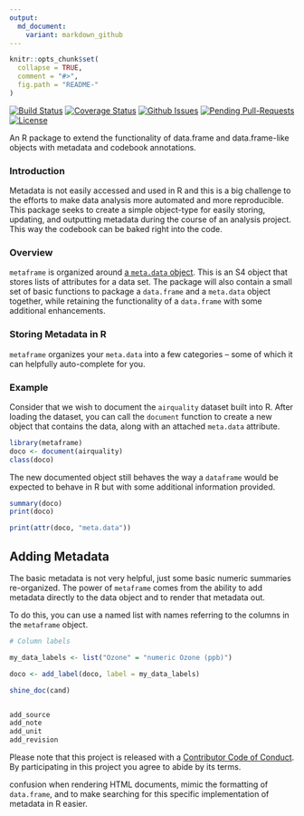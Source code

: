 ```yaml
---
output:
  md_document:
    variant: markdown_github
---
```


<!-- README.md is generated from README.Rmd. Please edit that file -->

```r
knitr::opts_chunk$set(
  collapse = TRUE,
  comment = "#>",
  fig.path = "README-"
)
```


[![Build Status](https://travis-ci.org/jknowles/metaframe.png?branch=master)](https://travis-ci.org/jknowles/metaframe)
[![Coverage Status](http://img.shields.io/coveralls/jknowles/metaframe.svg?style=flat)](https://coveralls.io/r/jknowles/metaframe)
[![Github Issues](http://githubbadges.herokuapp.com/jknowles/metaframe/issues.svg)](https://github.com/jknowles/metaframe/issues)
[![Pending Pull-Requests](http://githubbadges.herokuapp.com/jknowles/metaframe/pulls.svg?style=flat)](https://github.com/jknowles/metaframe/pulls)
[![License](https://img.shields.io/github/license/jknowles/metaframes.svg)](http://www.gnu.org/licenses/gpl.html)


An R package to extend the functionality of data.frame and data.frame-like 
objects with metadata and codebook annotations.

### Introduction

Metadata is not easily accessed and used in R and this is a big challenge to the
efforts to make data analysis more automated and more reproducible. This package
seeks to create a simple object-type for easily storing, updating, and
outputting metadata during the course of an analysis project. This way the
codebook can be baked right into the code.

### Overview

`metaframe` is organized around [a `meta.data` object][1]. This is an S4 object 
that stores lists of attributes for a data set. The package will also contain a 
small set of basic functions to package a `data.frame` and a `meta.data` object 
together, while  retaining the functionality of a `data.frame` with some additional 
enhancements. 


### Storing Metadata in R

`metaframe` organizes your `meta.data` into a few categories -- some of which it
can helpfully auto-complete for you.

### Example

Consider that we wish to document the `airquality` dataset built into R. After 
loading the dataset, you can call the `document` function to create a new object 
that contains the data, along with an attached `meta.data` attribute. 

```r
library(metaframe)
doco <- document(airquality)
class(doco)
```

The new documented object still behaves the way a `dataframe` would be expected 
to behave in R but with some additional information provided.

```r
summary(doco)
print(doco)
```


```r
print(attr(doco, "meta.data"))

```

## Adding Metadata

The basic metadata is not very helpful, just some basic numeric summaries
re-organized. The power of `metaframe` comes from the ability to add metadata
directly to the data object and to render that metadata out.

To do this, you can use a named list with names referring to the columns in the 
`metaframe` object.

```r
# Column labels

my_data_labels <- list("Ozone" = "numeric Ozone (ppb)")

```

```r
doco <- add_label(doco, label = my_data_labels)

shine_doc(cand)


add_source
add_note
add_unit
add_revision
```


Please note that this project is released with a [Contributor Code of
Conduct](CONDUCT.md). By participating in this project you agree to abide by its
terms.


[1]: The object is deliberately named with a period, `meta.data`, to avoid 
confusion when rendering HTML documents, mimic the formatting of `data.frame`, 
and to make searching for this specific implementation of metadata in R easier.
